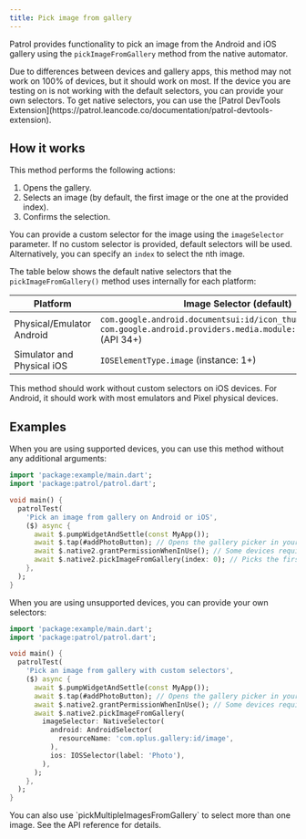 ```yaml
---
title: Pick image from gallery
---
```


Patrol provides functionality to pick an image from the Android and iOS gallery using the `pickImageFromGallery` method from the native automator.

<Info>
  Due to differences between devices and gallery apps, this method may not work on 100% of devices, but it should work on most. If the device you are testing on is not working with the default selectors, you can provide your own selectors. To get native selectors, you can use the [Patrol DevTools Extension](https://patrol.leancode.co/documentation/patrol-devtools-extension).
</Info>

## How it works

This method performs the following actions:

1. Opens the gallery.
2. Selects an image (by default, the first image or the one at the provided index).
3. Confirms the selection.

You can provide a custom selector for the image using the `imageSelector` parameter. If no custom selector is provided, default selectors will be used. Alternatively, you can specify an `index` to select the nth image.

The table below shows the default native selectors that the `pickImageFromGallery()` method uses internally for each platform:

| Platform                   | Image Selector (default)                                      |
| -------------------------- | ------------------------------------------------------------ |
| Physical/Emulator Android  | `com.google.android.documentsui:id/icon_thumb` (API < 34) or `com.google.android.providers.media.module:id/icon_thumbnail` (API 34+) |
| Simulator and Physical iOS | `IOSElementType.image` (instance: 1+)                        |

<Info>
  This method should work without custom selectors on iOS devices. For Android, it should work with most emulators and Pixel physical devices.
</Info>

## Examples

When you are using supported devices, you can use this method without any additional arguments:

```dart
import 'package:example/main.dart';
import 'package:patrol/patrol.dart';

void main() {
  patrolTest(
    'Pick an image from gallery on Android or iOS',
    ($) async {
      await $.pumpWidgetAndSettle(const MyApp());
      await $.tap(#addPhotoButton); // Opens the gallery picker in your app
      await $.native2.grantPermissionWhenInUse(); // Some devices require permission to be granted before picking an image
      await $.native2.pickImageFromGallery(index: 0); // Picks the first image from the gallery
    },
  );
}
```

When you are using unsupported devices, you can provide your own selectors:

```dart
import 'package:example/main.dart';
import 'package:patrol/patrol.dart';

void main() {
  patrolTest(
    'Pick an image from gallery with custom selectors',
    ($) async {
      await $.pumpWidgetAndSettle(const MyApp());
      await $.tap(#addPhotoButton); // Opens the gallery picker in your app
      await $.native2.grantPermissionWhenInUse(); // Some devices require permission to be granted before picking an image
      await $.native2.pickImageFromGallery(
        imageSelector: NativeSelector(
          android: AndroidSelector(
            resourceName: 'com.oplus.gallery:id/image',
          ),
          ios: IOSSelector(label: 'Photo'),
        ),
      );
    },
  );
}
```

<Info>
  You can also use `pickMultipleImagesFromGallery` to select more than one image. See the API reference for details.
</Info> 